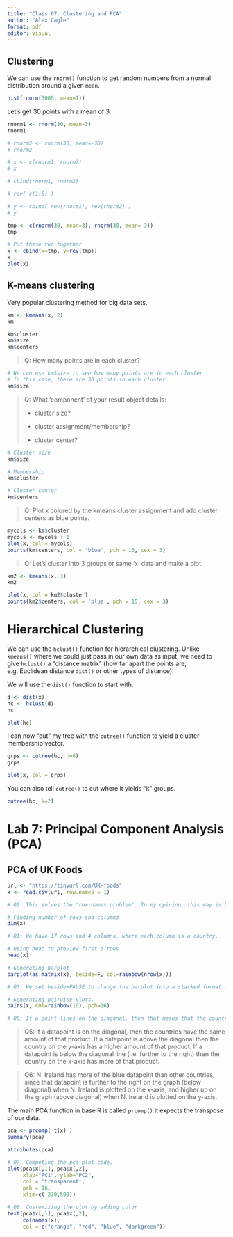 ---
title: "Class 07: Clustering and PCA"
author: "Alex Cagle"
format: pdf
editor: visual
---

## Clustering

We can use the `rnorm()` function to get random numbers from a normal distribution around a given `mean`.

```{r}
hist(rnorm(5000, mean=1))
```

Let's get 30 points with a mean of 3.

```{r}
rnorm1 <- rnorm(30, mean=3)
rnorm1

# rnorm2 <- rnorm(30, mean=-30)
# rnorm2

# x <- c(rnorm1, rnorm2)
# x

# cbind(rnorm1, rnorm2)

# rev( c(1:5) )

# y <- cbind( rev(rnorm1), rev(rnorm2) )
# y
```

```{r}
tmp <- c(rnorm(30, mean=3), rnorm(30, mean=-3))
tmp
```

```{r}
# Put these two together
x <- cbind(x=tmp, y=rev(tmp))
x
plot(x)
```

## K-means clustering

Very popular clustering method for big data sets.

```{r}
km <- kmeans(x, 2)
km
```

```{r}
km$cluster
km$size
km$centers
```

> Q: How many points are in each cluster?

```{r}
# We can use km$size to see how many points are in each cluster
# In this case, there are 30 points in each cluster
km$size
```

> Q: What 'component' of your result object details:
>
> -   cluster size?
>
> -   cluster assignment/membership?
>
> -   cluster center?

```{r}
# Cluster size
km$size

# Membership
km$cluster

# Cluster center
km$centers
```

> Q: Plot x colored by the kmeans cluster assignment and add cluster centers as blue points.

```{r}
mycols <- km$cluster
mycols <- mycols + 1
plot(x, col = mycols)
points(km$centers, col = 'blue', pch = 15, cex = 3)
```

> Q: Let's cluster into 3 groups or same 'x' data and make a plot.

```{r}
km2 <- kmeans(x, 3)
km2

plot(x, col = km2$cluster)
points(km2$centers, col = 'blue', pch = 15, cex = 3)
```

# Hierarchical Clustering

We can use the `hclust()` function for hierarchical clustering. Unlike `kmeans()` where we could just pass in our own data as input, we need to give `hclust()` a "distance matrix" (how far apart the points are, e.g. Euclidean distance `dist()` or other types of distance).

We will use the `dist()` function to start with.

```{r}
d <- dist(x)
hc <- hclust(d)
hc
```

```{r}
plot(hc)
```

I can now "cut" my tree with the `cutree()` function to yield a cluster membership vector.

```{r}
grps <- cutree(hc, h=8)
grps
```

```{r}
plot(x, col = grps)
```

You can also tell `cutree()` to cut where it yields "k" groups.

```{r}
cutree(hc, k=2)
```

# Lab 7: Principal Component Analysis (PCA)

## PCA of UK Foods

```{r}
url <- "https://tinyurl.com/UK-foods"
x <- read.csv(url, row.names = 1)

# Q2: This solves the 'row-names problem'. In my opinion, this way is better since it automatically sets the first column as the names column, which makes operating on the dataset easier.
```

```{r}
# Finding number of rows and columns
dim(x)

# Q1: We have 17 rows and 4 columns, where each column is a country.
```

```{r}
# Using head to preview first 6 rows
head(x)
```

```{r}
# Generating barplot
barplot(as.matrix(x), beside=F, col=rainbow(nrow(x)))

# Q3: We set beside=FALSE to change the barplot into a stacked format instead of the bars being side by side.
```

```{r}
# Generating pairwise plots. 
pairs(x, col=rainbow(10), pch=16)

# Q5: If a point lines on the diagonal, then that means that the country on the y-axis and the country on the x-axis have the same amount of that product. 
```

> Q5: If a datapoint is on the diagonal, then the countries have the same amount of that product. If a datapoint is above the diagonal then the country on the y-axis has a higher amount of that product. If a datapoint is below the diagonal line (i.e. further to the right) then the country on the x-axis has more of that product.

> Q6: N. Ireland has more of the blue datapoint than other countries, since that datapoint is further to the right on the graph (below diagonal) when N. Ireland is plotted on the x-axis, and higher up on the graph (above diagonal) when N. Ireland is plotted on the y-axis.

The main PCA function in base R is called `prcomp()` it expects the transpose of our data.

```{r}
pca <- prcomp( t(x) )
summary(pca)
```

```{r}
attributes(pca)
```

```{r}
# Q7: Competing the pca plot code.
plot(pca$x[,1], pca$x[,2], 
     xlab="PC1", ylab="PC2", 
     col = 'transparent', 
     pch = 16, 
     xlim=c(-270,500))

# Q8: Customizing the plot by adding color.
text(pca$x[,1], pca$x[,2], 
     colnames(x), 
     col = c("orange", "red", "blue", "darkgreen"))
```
